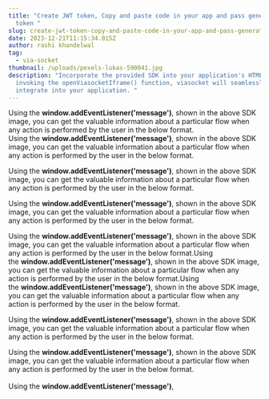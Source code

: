 ```yaml
---
title: "Create JWT token, Copy and paste code in your app and pass generated JWT
  token "
slug: create-jwt-token-copy-and-paste-code-in-your-app-and-pass-generated-jwt-token
date: 2023-12-21T11:15:34.015Z
author: rashi khandelwal
tag:
  - via-socket
thumbnail: /uploads/pexels-lukas-590041.jpg
description: "Incorporate the provided SDK into your application's HTML file. By
  invoking the openViasocketIframe() function, viasocket will seamlessly
  integrate into your application. "
---
```

Using the **window.addEventListener('message')**, shown in the above SDK image, you can get the valuable information about a particular flow when any action is performed by the user in the below format.\
Using the **window.addEventListener('message')**, shown in the above SDK image, you can get the valuable information about a particular flow when any action is performed by the user in the below format.

Using the **window.addEventListener('message')**, shown in the above SDK image, you can get the valuable information about a particular flow when any action is performed by the user in the below format.

Using the **window.addEventListener('message')**, shown in the above SDK image, you can get the valuable information about a particular flow when any action is performed by the user in the below format.

Using the **window.addEventListener('message')**, shown in the above SDK image, you can get the valuable information about a particular flow when any action is performed by the user in the below format.Using the **window.addEventListener('message')**, shown in the above SDK image, you can get the valuable information about a particular flow when any action is performed by the user in the below format.Using the **window.addEventListener('message')**, shown in the above SDK image, you can get the valuable information about a particular flow when any action is performed by the user in the below format.

Using the **window.addEventListener('message')**, shown in the above SDK image, you can get the valuable information about a particular flow when any action is performed by the user in the below format.

Using the **window.addEventListener('message')**, shown in the above SDK image, you can get the valuable information about a particular flow when any action is performed by the user in the below format.\
\
Using the **window.addEventListener('message')**,